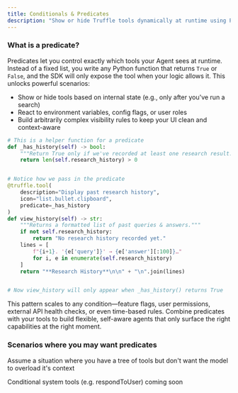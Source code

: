 ```yaml
---
title: Conditionals & Predicates
description: "Show or hide Truffle tools dynamically at runtime using Python predicates"
---
```


### What is a predicate?

Predicates let you control exactly which tools your Agent sees at runtime. Instead of a fixed list, you write any Python function that returns `True` or `False`, and the SDK will only expose the tool when your logic allows it. This unlocks powerful scenarios:

- Show or hide tools based on internal state (e.g., only after you've run a search)  
- React to environment variables, config flags, or user roles  
- Build arbitrarily complex visibility rules to keep your UI clean and context-aware  

```python
# This is a helper function for a predicate
def _has_history(self) -> bool:
    """Return True only if we've recorded at least one research result."""
    return len(self.research_history) > 0


# Notice how we pass in the predicate
@truffle.tool(
    description="Display past research history",
    icon="list.bullet.clipboard",
    predicate=_has_history
)
def view_history(self) -> str:
    """Returns a formatted list of past queries & answers."""
    if not self.research_history:
        return "No research history recorded yet."
    lines = [
        f"{i+1}. '{e['query']}' → {e['answer'][:100]}…"
        for i, e in enumerate(self.research_history)
    ]
    return "**Research History**\n\n" + "\n".join(lines)


# Now view_history will only appear when _has_history() returns True
```

<Tip>
This pattern scales to any condition—feature flags, user permissions, external API health checks, or even time-based rules. Combine predicates with your tools to build flexible, self-aware agents that only surface the right capabilities at the right moment.
</Tip>

### Scenarios where you may want predicates
Assume a situation where you have a tree of tools but don't want the model to overload it's context

<Tip>
Conditional system tools (e.g. respondToUser) coming soon
</Tip>